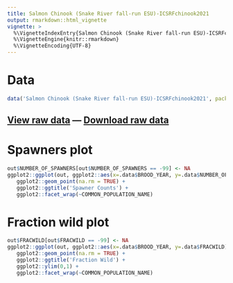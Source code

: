 ```yaml
---
title: Salmon Chinook (Snake River fall-run ESU)-ICSRFchinook2021
output: rmarkdown::html_vignette
vignette: >
  %\VignetteIndexEntry{Salmon Chinook (Snake River fall-run ESU)-ICSRFchinook2021}
  %\VignetteEngine{knitr::rmarkdown}
  %\VignetteEncoding{UTF-8}
---
```


# Data

```r
data('Salmon Chinook (Snake River fall-run ESU)-ICSRFchinook2021', package='VRData')
```

## [View raw data](../data/Salmon Chinook (Snake River fall-run ESU)-ICSRFchinook2021.html) &#8212; [Download raw data](../data/Salmon Chinook (Snake River fall-run ESU)-ICSRFchinook2021.csv)

# Spawners plot

```r
out$NUMBER_OF_SPAWNERS[out$NUMBER_OF_SPAWNERS == -99] <- NA
ggplot2::ggplot(out, ggplot2::aes(x=.data$BROOD_YEAR, y=.data$NUMBER_OF_SPAWNERS)) +
   ggplot2::geom_point(na.rm = TRUE) +
   ggplot2::ggtitle('Spawner Counts') +
   ggplot2::facet_wrap(~COMMON_POPULATION_NAME)
```

# Fraction wild plot

```r
out$FRACWILD[out$FRACWILD == -99] <- NA
ggplot2::ggplot(out, ggplot2::aes(x=.data$BROOD_YEAR, y=.data$FRACWILD)) +
   ggplot2::geom_point(na.rm = TRUE) +
   ggplot2::ggtitle('Fraction Wild') +
   ggplot2::ylim(0,1) +
   ggplot2::facet_wrap(~COMMON_POPULATION_NAME)
```

